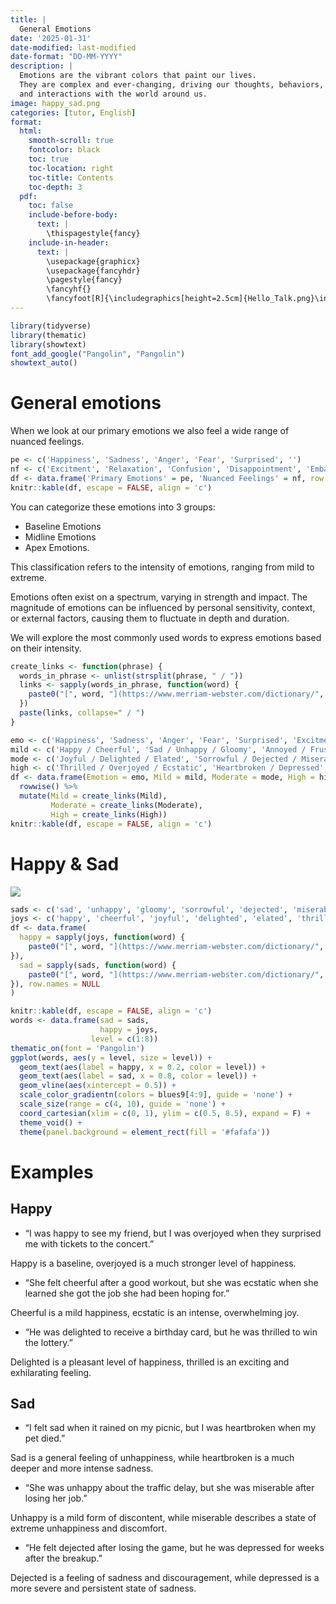 ```yaml
---
title: |
  General Emotions
date: '2025-01-31'
date-modified: last-modified
date-format: "DD-MM-YYYY"
description: |
  Emotions are the vibrant colors that paint our lives. 
  They are complex and ever-changing, driving our thoughts, behaviors, 
  and interactions with the world around us.
image: happy_sad.png
categories: [tutor, English]
format: 
  html:
    smooth-scroll: true
    fontcolor: black
    toc: true
    toc-location: right
    toc-title: Contents
    toc-depth: 3
  pdf:
    toc: false
    include-before-body: 
      text: |
        \thispagestyle{fancy}
    include-in-header: 
      text: |
        \usepackage{graphicx}
        \usepackage{fancyhdr}
        \pagestyle{fancy}
        \fancyhf{} 
        \fancyfoot[R]{\includegraphics[height=2.5cm]{Hello_Talk.png}\includegraphics[height=2.5cm]{Red_Note.png}}
---
```


```r
library(tidyverse)
library(thematic)
library(showtext)
font_add_google("Pangolin", "Pangolin")
showtext_auto()
```

# General emotions

When we look at our primary emotions we also feel a wide range of nuanced feelings.

```r
pe <- c('Happiness', 'Sadness', 'Anger', 'Fear', 'Surprised', '')
nf <- c('Excitment', 'Relaxation', 'Confusion', 'Disappointment', 'Embarrassment', 'Pride')
df <- data.frame('Primary Emotions' = pe, 'Nuanced Feelings' = nf, row.names = NULL)
knitr::kable(df, escape = FALSE, align = 'c')
```

::: {.callout-note}
You can categorize these emotions into 3 groups: 

- Baseline Emotions
- Midline Emotions
- Apex Emotions. 

This classification refers to the intensity of emotions, ranging from mild to extreme. 
:::

::: {.callout-note}
Emotions often exist on a spectrum, varying in strength and impact. 
The magnitude of emotions can be influenced by personal sensitivity, context, or external factors, causing them to fluctuate in depth and duration. 
:::
 
We will explore the most commonly used words to express emotions based on their intensity.

```r
create_links <- function(phrase) {
  words_in_phrase <- unlist(strsplit(phrase, " / "))
  links <- sapply(words_in_phrase, function(word) {
    paste0("[", word, "](https://www.merriam-webster.com/dictionary/", gsub(" ", "%20", word), ")")
  })
  paste(links, collapse=" / ") 
}

emo <- c('Happiness', 'Sadness', 'Anger', 'Fear', 'Surprised', 'Excitment', 'Relaxation', 'Confusion', 'Disappointment', 'Embarrassment', 'Pride')
mild <- c('Happy / Cheerful', 'Sad / Unhappy / Gloomy', 'Annoyed / Frustrated', 'Scared / Worried', 'Surprised / Startled', 'Excited / Eager', 'Relaxed / At ease', 'Confused', 'Disappointed', 'Embarrassed', 'Proud')
mode <- c('Joyful / Delighted / Elated', 'Sorrowful / Dejected / Miserable', 'Angry / Mad / Indignant', 'Afraid / Anxious / Alarmed', 'Astonished / Stunned', 'Enthusiastic / Pumped', 'Calm / Peaceful', 'Puzzled / Bewildered', 'Letdown / Disheartened', 'Ashamed', 'Pleased / Gratified')
high <- c('Thrilled / Overjoyed / Ecstatic', 'Heartbroken / Depressed', 'Furious / Enraged / Irate', 'Frightened / Terrified', 'Amazed / Shocked', 'Stoked', 'Tranquil', 'Perplexed', 'Crestfallen', 'Humiliated / Mortified', 'Triumphant')
df <- data.frame(Emotion = emo, Mild = mild, Moderate = mode, High = high) %>% 
  rowwise() %>% 
  mutate(Mild = create_links(Mild),
         Moderate = create_links(Moderate),
         High = create_links(High))
knitr::kable(df, escape = FALSE, align = 'c')
```

# Happy \& Sad

![](happy_sad.png){width=100%, fig-align="center"}

```r
sads <- c('sad', 'unhappy', 'gloomy', 'sorrowful', 'dejected', 'miserable', 'heartbroken', 'depressed')
joys <- c('happy', 'cheerful', 'joyful', 'delighted', 'elated', 'thrilled', 'ecstatic', 'overjoyed')
df <- data.frame(
  happy = sapply(joys, function(word) {
    paste0("[", word, "](https://www.merriam-webster.com/dictionary/", word, ")")
}),
  sad = sapply(sads, function(word) {
    paste0("[", word, "](https://www.merriam-webster.com/dictionary/", word, ")")
}), row.names = NULL
)
```


```r
knitr::kable(df, escape = FALSE, align = 'c')
words <- data.frame(sad = sads,
                    happy = joys,
                  level = c(1:8))
thematic_on(font = 'Pangolin')
ggplot(words, aes(y = level, size = level)) +
  geom_text(aes(label = happy, x = 0.2, color = level)) +
  geom_text(aes(label = sad, x = 0.8, color = level)) +
  geom_vline(aes(xintercept = 0.5)) +
  scale_color_gradientn(colors = blues9[4:9], guide = 'none') +
  scale_size(range = c(4, 10), guide = 'none') +
  coord_cartesian(xlim = c(0, 1), ylim = c(0.5, 8.5), expand = F) +
  theme_void() +
  theme(panel.background = element_rect(fill = '#fafafa'))
```
# Examples

## Happy

- "I was happy to see my friend, but I was overjoyed when they surprised me with tickets to the concert." 

::: {.callout-tip collapse="true"}
Happy is a baseline, overjoyed is a much stronger level of happiness.
:::

- "She felt cheerful after a good workout, but she was ecstatic when she learned she got the job she had been hoping for." 

::: {.callout-tip collapse="true"}
Cheerful is a mild happiness, ecstatic is an intense, overwhelming joy.
:::

- "He was delighted to receive a birthday card, but he was thrilled to win the lottery." 

::: {.callout-tip collapse="true"}
Delighted is a pleasant level of happiness, thrilled is an exciting and exhilarating feeling.
:::

## Sad

- "I felt sad when it rained on my picnic, but I was heartbroken when my pet died." 

::: {.callout-tip collapse="true"}
Sad is a general feeling of unhappiness, while heartbroken is a much deeper and more intense sadness.
:::

- "She was unhappy about the traffic delay, but she was miserable after losing her job." 

::: {.callout-tip collapse="true"}
Unhappy is a mild form of discontent, while miserable describes a state of extreme unhappiness and discomfort.
:::

- "He felt dejected after losing the game, but he was depressed for weeks after the breakup." 

::: {.callout-tip collapse="true"}
Dejected is a feeling of sadness and discouragement, while depressed is a more severe and persistent state of sadness.
:::
